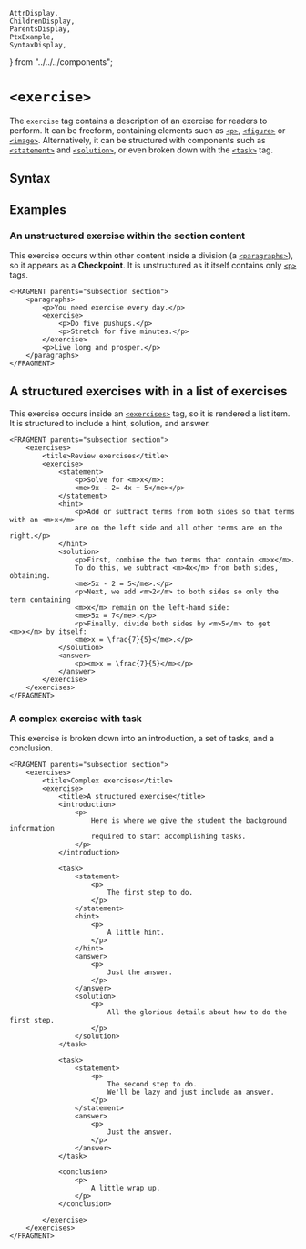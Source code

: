     AttrDisplay,
    ChildrenDisplay,
    ParentsDisplay,
    PtxExample,
    SyntaxDisplay,
} from "../../../components";

# `<exercise>`

The `exercise` tag contains a description of an exercise for readers to perform. It can be freeform,
containing elements such as [`<p>`](./p), [`<figure>`](./figure) or [`<image>`](./image).
Alternatively, it can be structured with components such as [`<statement>`](./statement) and [`<solution>`](./solution),
or even broken down with the [`<task>`](./task) tag.

## Syntax

<SyntaxDisplay name="exercise" />

## Examples

### An unstructured exercise within the section content

This exercise occurs within other content inside a division (a [`<paragraphs>`](./paragraphs)), so it appears as a **Checkpoint**.
It is unstructured as it itself contains only [`<p>`](./p) tags.

```ptx-example
<FRAGMENT parents="subsection section">
    <paragraphs>
        <p>You need exercise every day.</p>
        <exercise>
            <p>Do five pushups.</p>
            <p>Stretch for five minutes.</p>
        </exercise>
        <p>Live long and prosper.</p>
    </paragraphs>
</FRAGMENT>
```

## A structured exercises with in a list of exercises

This exercise occurs inside an [`<exercises>`](./exercises) tag, so it is rendered a list item.
It is structured to include a hint, solution, and answer.

```ptx-example
<FRAGMENT parents="subsection section">
    <exercises>
        <title>Review exercises</title>
        <exercise>
            <statement>
                <p>Solve for <m>x</m>:
                <me>9x - 2= 4x + 5</me></p>
            </statement>
            <hint>
                <p>Add or subtract terms from both sides so that terms with an <m>x</m>
                are on the left side and all other terms are on the right.</p>
            </hint>
            <solution>
                <p>First, combine the two terms that contain <m>x</m>.
                To do this, we subtract <m>4x</m> from both sides, obtaining.
                <me>5x - 2 = 5</me>.</p>
                <p>Next, we add <m>2</m> to both sides so only the term containing
                <m>x</m> remain on the left-hand side:
                <me>5x = 7</me>.</p>
                <p>Finally, divide both sides by <m>5</m> to get <m>x</m> by itself:
                <me>x = \frac{7}{5}</me>.</p>
            </solution>
            <answer>
                <p><m>x = \frac{7}{5}</m></p>
            </answer>
        </exercise>
    </exercises>
</FRAGMENT>
```

### A complex exercise with task

This exercise is broken down into an introduction, a set of tasks, and a conclusion.

```ptx-example
<FRAGMENT parents="subsection section">
    <exercises>
        <title>Complex exercises</title>
        <exercise>
            <title>A structured exercise</title>
            <introduction>
                <p>
                    Here is where we give the student the background information
                    required to start accomplishing tasks.
                </p>
            </introduction>

            <task>
                <statement>
                    <p>
                        The first step to do.
                    </p>
                </statement>
                <hint>
                    <p>
                        A little hint.
                    </p>
                </hint>
                <answer>
                    <p>
                        Just the answer.
                    </p>
                </answer>
                <solution>
                    <p>
                        All the glorious details about how to do the first step.
                    </p>
                </solution>
            </task>

            <task>
                <statement>
                    <p>
                        The second step to do.
                        We'll be lazy and just include an answer.
                    </p>
                </statement>
                <answer>
                    <p>
                        Just the answer.
                    </p>
                </answer>
            </task>

            <conclusion>
                <p>
                    A little wrap up.
                </p>
            </conclusion>

        </exercise>
    </exercises>
</FRAGMENT>
```
